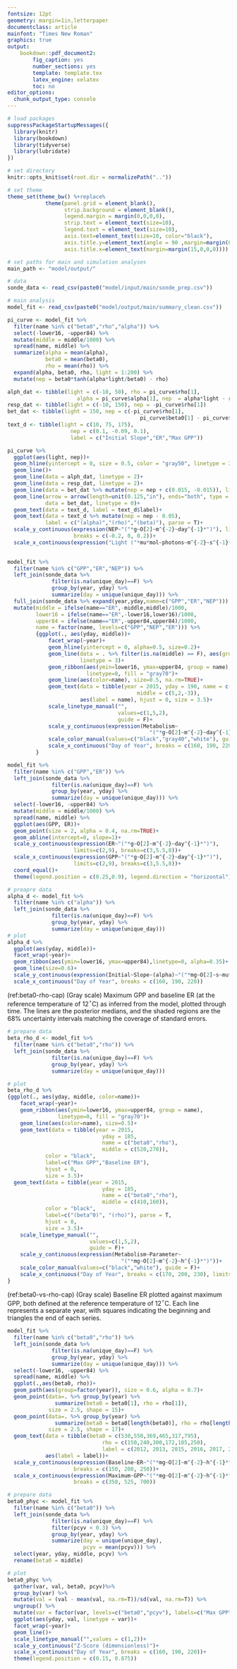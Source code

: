 ```yaml
---
fontsize: 12pt
geometry: margin=1in,letterpaper
documentclass: article
mainfont: "Times New Roman"
graphics: true
output:
    bookdown::pdf_document2:
        fig_caption: yes
        number_sections: yes
        template: template.tex
        latex_engine: xelatex
        toc: no
editor_options: 
  chunk_output_type: console
---
```

\pagenumbering{gobble}

```r
# load packages
suppressPackageStartupMessages({
  library(knitr)
  library(bookdown)
  library(tidyverse)  
  library(lubridate)
})

# set directory
knitr::opts_knit$set(root.dir = normalizePath(".."))

# set theme
theme_set(theme_bw() %+replace% 
            theme(panel.grid = element_blank(),
                  strip.background = element_blank(),
                  legend.margin = margin(0,0,0,0),
                  strip.text = element_text(size=10),
                  legend.text = element_text(size=10),
                  axis.text=element_text(size=10, color="black"),
                  axis.title.y=element_text(angle = 90 ,margin=margin(0,15,0,0)),
                  axis.title.x=element_text(margin=margin(15,0,0,0))))
```

```r
# set paths for main and simulation analyses
main_path <- "model/output/"

# data
sonde_data <- read_csv(paste0("model/input/main/sonde_prep.csv"))

# main analysis
model_fit <- read_csv(paste0("model/output/main/summary_clean.csv"))
```


```r
pi_curve <- model_fit %>%
  filter(name %in% c("beta0","rho","alpha")) %>%
  select(-lower16, -upper84) %>%
  mutate(middle = middle/1000) %>%
  spread(name, middle) %>%
  summarize(alpha = mean(alpha),
            beta0 = mean(beta0),
            rho = mean(rho)) %>%
  expand(alpha, beta0, rho, light = 1:200) %>%
  mutate(nep = beta0*tanh(alpha*light/beta0) - rho) 

alph_dat <- tibble(light = c(-10, 50), rho = pi_curve$rho[1], 
                      alpha = pi_curve$alpha[1], nep  = alpha*light - rho)
resp_dat <- tibble(light = c(-10, 150), nep = -pi_curve$rho[1])
bet_dat <- tibble(light = 150, nep = c(-pi_curve$rho[1], 
                                          pi_curve$beta0[1] - pi_curve$rho[1] - 0.01))
text_d <- tibble(light = c(10, 75, 175),
                    nep = c(0.1, -0.09, 0.1),
                    label = c("Initial Slope","ER","Max GPP"))

pi_curve %>%
  ggplot(aes(light, nep))+
  geom_hline(yintercept = 0, size = 0.5, color = "gray50", linetype = 3)+
  geom_line()+
  geom_line(data = alph_dat, linetype = 2)+
  geom_line(data = resp_dat, linetype = 2)+
  geom_line(data = bet_dat %>% mutate(nep = nep + c(0.015, -0.015)), linetype = 2)+
  geom_line(arrow = arrow(length=unit(0.125,"in"), ends="both", type = "closed"),
            data = bet_dat, linetype = 0)+
  geom_text(data = text_d, label = text_d$label)+
  geom_text(data = text_d %>% mutate(nep = nep - 0.05), 
            label = c("(alpha)","(rho)","(beta)"), parse = T)+
  scale_y_continuous(expression(NEP~"("*g~O[2]~m^{-2}~day^{-1}*")"), limits = c(-0.3, 0.3), 
                     breaks = c(-0.2, 0, 0.2))+
  scale_x_continuous(expression("Light ("*mu*mol~photons~m^{-2}~s^{-1}*")"))
  
```

```r
model_fit %>%
  filter(name %in% c("GPP","ER","NEP")) %>%
  left_join(sonde_data %>%
              filter(is.na(unique_day)==F) %>%
              group_by(year, yday) %>%
              summarize(day = unique(unique_day))) %>%
  full_join(sonde_data %>% expand(year,yday,name=c("GPP","ER","NEP"))) %>%
  mutate(middle = ifelse(name=="ER",-middle,middle)/1000,
         lower16 = ifelse(name=="ER",-lower16,lower16)/1000,
         upper84 = ifelse(name=="ER",-upper84,upper84)/1000,
         name = factor(name, levels=c("GPP","NEP","ER"))) %>%
         {ggplot(., aes(yday, middle))+
             facet_wrap(~year)+
             geom_hline(yintercept = 0, alpha=0.5, size=0.2)+
             geom_line(data = . %>% filter(is.na(middle) == F), aes(group = name), size = 0.5, 
                       linetype = 3)+
             geom_ribbon(aes(ymin=lower16, ymax=upper84, group = name),
                         linetype=0, fill = "gray70")+
             geom_line(aes(color=name), size=0.5, na.rm=TRUE)+
             geom_text(data = tibble(year = 2015, yday = 190, name = c("GPP","NEP","ER"), 
                                         middle = c(5,2,-3)), 
                       aes(label = name), hjust = 0, size = 3.5)+
             scale_linetype_manual("",
                                   values=c(1,5,2),
                                   guide = F)+
             scale_y_continuous(expression(Metabolism~
                                             "("*g~O[2]~m^{-2}~day^{-1}*")"), breaks = c(-6, 0, 6))+
             scale_color_manual(values=c("black","gray40","white"), guide = F)+
             scale_x_continuous("Day of Year", breaks = c(160, 190, 220))
         }
```

```r
model_fit %>%
  filter(name %in% c("GPP","ER")) %>%
  left_join(sonde_data %>%
              filter(is.na(unique_day)==F) %>%
              group_by(year, yday) %>%
              summarize(day = unique(unique_day))) %>%
  select(-lower16, -upper84) %>%
  mutate(middle = middle/1000) %>%
  spread(name, middle) %>%
  ggplot(aes(GPP, ER))+
  geom_point(size = 2, alpha = 0.4, na.rm=TRUE)+
  geom_abline(intercept=0, slope=1)+
  scale_y_continuous(expression(ER~"("*g~O[2]~m^{-2}~day^{-1}*")"), 
                     limits=c(2,9), breaks=c(3,5.5,8))+
  scale_x_continuous(expression(GPP~"("*g~O[2]~m^{-2}~day^{-1}*")"), 
                     limits=c(2,9), breaks=c(3,5.5,8))+
  coord_equal()+
  theme(legend.position = c(0.25,0.9), legend.direction = "horizontal")
```

```r
# preapre data
alpha_d <- model_fit %>%
  filter(name %in% c("alpha")) %>%
  left_join(sonde_data %>%
              filter(is.na(unique_day)==F) %>%
              group_by(year, yday) %>%
              summarize(day = unique(unique_day)))
# plot
alpha_d %>%
  ggplot(aes(yday, middle))+
  facet_wrap(~year)+
  geom_ribbon(aes(ymin=lower16, ymax=upper84),linetype=0, alpha=0.35)+
  geom_line(size=0.6)+
  scale_y_continuous(expression(Initial~Slope~(alpha)~"("*mg~O[2]~s~mu*mol-photons^{-1}~h^{-1}*")"))+
  scale_x_continuous("Day of Year", breaks = c(160, 190, 220))
```

(ref:beta0-rho-cap) (Gray scale) Maximum GPP and baseline ER (at the reference temperature of 12$^\circ$C) as inferred from the model, plotted through time. The lines are the posterior medians, and the shaded regions are the 68% uncertainty intervals matching the coverage of standard errors.

```r
# prepare data
beta_rho_d <- model_fit %>%
  filter(name %in% c("beta0","rho")) %>%
  left_join(sonde_data %>%
              filter(is.na(unique_day)==F) %>%
              group_by(year, yday) %>%
              summarize(day = unique(unique_day))) 

# plot
beta_rho_d %>%
{ggplot(., aes(yday, middle, color=name))+
    facet_wrap(~year)+
    geom_ribbon(aes(ymin=lower16, ymax=upper84, group = name),
                linetype=0, fill = "gray70")+
    geom_line(aes(color=name), size=0.5)+
    geom_text(data = tibble(year = 2015,
                              yday = 185,
                              name = c("beta0","rho"),
                              middle = c(520,270)),
            color = "black",
            label=c("Max GPP","Baseline ER"),
            hjust = 0,
            size = 3.5)+
  geom_text(data = tibble(year = 2015,
                              yday = 185,
                              name = c("beta0","rho"),
                              middle = c(410,160)),
            color = "black",
            label=c("(beta^0)", "(rho)"), parse = T,
            hjust = 0,
            size = 3.5)+
    scale_linetype_manual("",
                          values=c(1,5,2),
                          guide = F)+
    scale_y_continuous(expression(Metabolism~Parameter~
                                    "("*mg~O[2]~m^{-2}~h^{-1}*")"))+
    scale_color_manual(values=c("black","white"), guide = F)+
    scale_x_continuous("Day of Year", breaks = c(170, 200, 230), limits = c(150, 250))
}
```

(ref:beta0-vs-rho-cap) (Gray scale) Baseline ER plotted against maximum GPP, both defined at the reference temperature of 12$^\circ$C. Each line represents a separate year, with squares indicating the beginning and triangles the end of each series.

```r
model_fit %>%
  filter(name %in% c("beta0","rho")) %>%
  left_join(sonde_data %>%
              filter(is.na(unique_day)==F) %>%
              group_by(year, yday) %>%
              summarize(day = unique(unique_day))) %>%
  select(-lower16, -upper84) %>%
  spread(name, middle) %>%
  ggplot(.,aes(beta0, rho))+
  geom_path(aes(group=factor(year)), size = 0.6, alpha = 0.7)+
  geom_point(data=. %>% group_by(year) %>% 
               summarize(beta0 = beta0[1], rho = rho[1]),
             size = 2.5, shape = 15)+
  geom_point(data=. %>% group_by(year) %>% 
               summarize(beta0 = beta0[length(beta0)], rho = rho[length(rho)]),
             size = 2.5, shape = 17)+
  geom_text(data = tibble(beta0 = c(530,550,369,465,317,795),
                              rho = c(150,240,300,172,185,250),
                              label = c(2012, 2013, 2015, 2016, 2017, 2018)),
            aes(label = label))+ 
  scale_y_continuous(expression(Baseline~ER~"("*mg~O[2]~m^{-2}~h^{-1}*")"),
                     breaks = c(150, 200, 250))+
  scale_x_continuous(expression(Maximum~GPP~"("*mg~O[2]~m^{-2}~h^{-1}*")"),
                     breaks = c(350, 525, 700))
```

\clearpage

```r
# prepare data
beta0_phyc <- model_fit %>%
  filter(name %in% c("beta0")) %>%
  left_join(sonde_data %>%
              filter(is.na(unique_day)==F) %>%
              filter(pcyv < 0.3) %>%
              group_by(year, yday) %>%
              summarize(day = unique(unique_day),
                        pcyv = mean(pcyv))) %>%
  select(year, yday, middle, pcyv) %>%
  rename(beta0 = middle) 

# plot
beta0_phyc %>%
  gather(var, val, beta0, pcyv)%>%
  group_by(var) %>%
  mutate(val = (val - mean(val, na.rm=T))/sd(val, na.rm=T)) %>%
  ungroup() %>%
  mutate(var = factor(var, levels=c("beta0","pcyv"), labels=c("Max GPP", "Phycocyanin"))) %>%
  ggplot(aes(yday, val, linetype = var))+
  facet_wrap(~year)+
  geom_line()+
  scale_linetype_manual("",values = c(1,2))+
  scale_y_continuous("Z-Score (dimensionless)")+
  scale_x_continuous("Day of Year", breaks = c(160, 190, 220))+
  theme(legend.position = c(0.15, 0.875))
```
